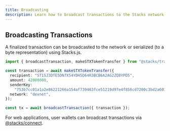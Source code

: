 ```yaml
---
title: Broadcasting
description: Learn how to broadcast transactions to the Stacks network.
---
```


## Broadcasting Transactions

A finalized transaction can be broadcasted to the network or serialized (to a byte representation) using Stacks.js.

```ts -n
import { broadcastTransaction, makeSTXTokenTransfer } from "@stacks/transactions";

const transaction = await makeSTXTokenTransfer({
  recipient: "ST1SJ3DTE5DN7X54YDH5D64R3BCB6A2AG2ZQ8YPD5",
  amount: 42000000,
  senderKey:
    "753b7cc01a1a2e86221266a154af739463fce51219d97e4f856cd7200c3bd2a601",
  network: "devnet",
});

const tx = await broadcastTransaction({ transaction });

```

<Callout title="Info">For web applications, user wallets can broadcast transactions via [@stacks/connect](/stacks/connect).</Callout>
